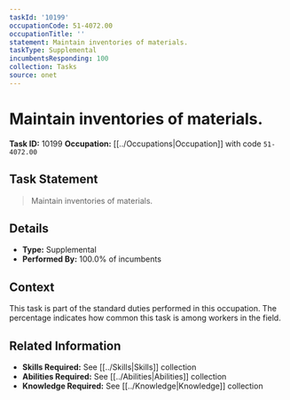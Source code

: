 ```yaml
---
taskId: '10199'
occupationCode: 51-4072.00
occupationTitle: ''
statement: Maintain inventories of materials.
taskType: Supplemental
incumbentsResponding: 100
collection: Tasks
source: onet
---
```

# Maintain inventories of materials.

**Task ID:** 10199
**Occupation:** [[../Occupations|Occupation]] with code `51-4072.00`

## Task Statement

> Maintain inventories of materials.

## Details

- **Type:** Supplemental
- **Performed By:** 100.0% of incumbents

## Context

This task is part of the standard duties performed in this occupation. The percentage indicates how common this task is among workers in the field.

## Related Information

- **Skills Required:** See [[../Skills|Skills]] collection
- **Abilities Required:** See [[../Abilities|Abilities]] collection
- **Knowledge Required:** See [[../Knowledge|Knowledge]] collection
